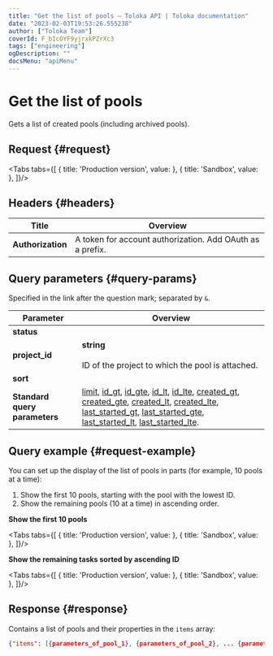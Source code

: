 ```yaml
---
title: "Get the list of pools — Toloka API | Toloka documentation"
date: "2023-02-03T19:53:26.555238"
author: ["Toloka Team"]
coverId: F_bIcOYF9yjrxkPZrXc3
tags: ["engineering"]
ogDescription: ""
docsMenu: "apiMenu"
---
```



# Get the list of pools

<Announce/>

Gets a list of created pools (including archived pools).

## Request {#request}

<Tabs tabs={[
  { title: 'Production version', value: <GetPoolListList1/> },
  { title: 'Sandbox', value: <GetPoolListList2/> },
]}/>

## Headers {#headers}

Title | Overview
----- | -----
**Authorization** | A token for account authorization. Add OAuth as a prefix.

## Query parameters {#query-params}

Specified in the link after the question mark; separated by `&`.

Parameter | Overview
----- | -----
**status** | <GetPoolListTable1/>
**project_id** | **string**<br/><br/>ID of the project to which the pool is attached.
**sort** | <GetPoolListTable2/>
**Standard query parameters** | [limit](./standard-query-parameters#limit), [id_gt](./standard-query-parameters#id_gt), [id_gte](./standard-query-parameters#id_gte), [id_lt](./standard-query-parameters#id_lt), [id_lte](./standard-query-parameters#id_lte), [created_gt](./standard-query-parameters#created_gt), [created_gte](./standard-query-parameters#created_gte), [created_lt](./standard-query-parameters#created_lt), [created_lte](./standard-query-parameters#created_lte), [last_started_gt](./standard-query-parameters#last_started_gt), [last_started_gte](./standard-query-parameters#last_started_gte), [last_started_lt](./standard-query-parameters#last_started_lt), [last_started_lte](./standard-query-parameters#last_started_lte).

## Query example {#request-example}

You can set up the display of the list of pools in parts (for example, 10 pools at a time):

1. Show the first 10 pools, starting with the pool with the lowest ID.
1. Show the remaining pools (10 at a time) in ascending order.

**Show the first 10 pools**

<Tabs tabs={[
  { title: 'Production version', value: <GetPoolListList3/> },
  { title: 'Sandbox', value: <GetPoolListList4/> },
]}/>

**Show the remaining tasks sorted by ascending ID**

<Tabs tabs={[
  { title: 'Production version', value: <GetPoolListList5/> },
  { title: 'Sandbox', value: <GetPoolListList6/> },
]}/>

## Response {#response}

Contains a list of pools and their properties in the `items` array:

```json
{"items": [{parameters_of_pool_1}, {parameters_of_pool_2}, ... {parameters_of_pool__n_}], "has_more": false}
```
